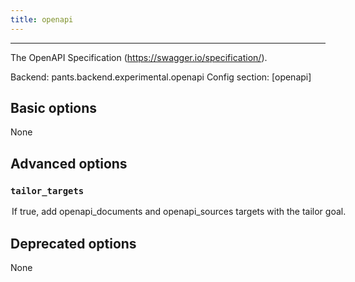 ```yaml
---
title: openapi
---
```



---

The OpenAPI Specification (https://swagger.io/specification/).

Backend: <span className="color--primary">pants.backend.experimental.openapi</span>
Config section: <span className="color--primary">[openapi]</span>

<span className={styles.options}>

## Basic options

None

## Advanced options

### `tailor_targets`

<Option
  cli_repr={`--[no-]openapi-tailor-targets`}
  env_repr='PANTS_OPENAPI_TAILOR_TARGETS'
  default_repr={`True`}
>

If true, add `openapi_documents` and `openapi_sources` targets with the `tailor` goal.

</Option>

## Deprecated options

None

</span>
